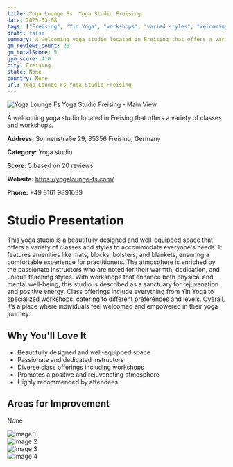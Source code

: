 ```yaml
---
title: Yoga Lounge Fs  Yoga Studio Freising
date: 2025-03-08
tags: ["Freising", "Yin Yoga", "workshops", "varied styles", "welcoming", "well-equipped", "Freising"]  
draft: false
summary: A welcoming yoga studio located in Freising that offers a variety of classes and workshops.
gm_reviews_count: 20
gm_totalScore: 5
gym_score: 4.0
city: Freising
state: None
country: None
url: Yoga_Lounge_Fs_Yoga_Studio_Freising
---
```


<div className="aspect-[16/9] relative my-8">
  <img 
    src="https://lh5.googleusercontent.com/p/AF1QipNfKIucyqvTj5MdfqKSdO_3fCv_snzOpKxf_qF8=w1920-h1080-k-no"
    alt="Yoga Lounge Fs  Yoga Studio Freising - Main View"
    className="object-cover absolute inset-0 w-full h-full rounded-lg"
  />
</div>

A welcoming yoga studio located in Freising that offers a variety of classes and workshops.

**Address:** Sonnenstraße 29, 85356 Freising, Germany

**Category:** Yoga studio

**Score:** 5 based on 20 reviews

**Website:** https://yogalounge-fs.com/

**Phone:** +49 8161 9891639

# Studio Presentation

This yoga studio is a beautifully designed and well-equipped space that offers a variety of classes and styles to accommodate everyone's needs. It features amenities like mats, blocks, bolsters, and blankets, ensuring a comfortable experience for practitioners. The atmosphere is enriched by the passionate instructors who are noted for their warmth, dedication, and unique teaching styles. With workshops that enhance both physical and mental well-being, this studio is described as a sanctuary for rejuvenation and positive energy. Class offerings include everything from Yin Yoga to specialized workshops, catering to different preferences and levels. Overall, it’s a place where individuals feel welcomed and empowered in their yoga journey.


## Why You'll Love It

- Beautifully designed and well-equipped space
- Passionate and dedicated instructors
- Diverse class offerings including workshops
- Promotes a positive and rejuvenating atmosphere
- Highly recommended by attendees

## Areas for Improvement

None

<div className="grid grid-cols-1 xl:grid-cols-2 gap-4 my-8">
<div className="aspect-[4/3] relative"><img src="https://lh5.googleusercontent.com/p/AF1QipPKkfaGTv2ZxeOxvPEpfxJcrInCAlnt8_q5LXTQ=w1920-h1080-k-no" alt="Image 1" className="object-cover absolute inset-0 w-full h-full rounded-lg" /></div>
<div className="aspect-[4/3] relative"><img src="https://lh5.googleusercontent.com/p/AF1QipMXpn7BbGJKldvyTABcba-mg8KEb15PZqoPNnxX=w1920-h1080-k-no" alt="Image 2" className="object-cover absolute inset-0 w-full h-full rounded-lg" /></div>
<div className="aspect-[4/3] relative"><img src="https://lh5.googleusercontent.com/p/AF1QipNe5AlHNRLsPgA7qR0hfZh-pM0PDVZ5wUDS8NGx=w1920-h1080-k-no" alt="Image 3" className="object-cover absolute inset-0 w-full h-full rounded-lg" /></div>
<div className="aspect-[4/3] relative"><img src="https://lh5.googleusercontent.com/p/AF1QipPPsQUyUl_l2-A7rnrzQIIRszm1aCfvT3MK5DA9=w1920-h1080-k-no" alt="Image 4" className="object-cover absolute inset-0 w-full h-full rounded-lg" /></div>
</div>